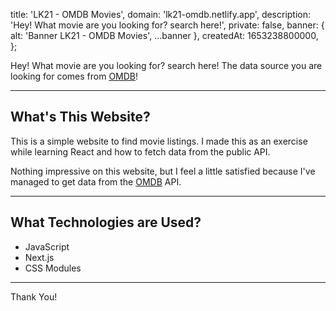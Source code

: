 
  title: 'LK21 - OMDB Movies',
  domain: 'lk21-omdb.netlify.app',
  description: 'Hey! What movie are you looking for? search here!',
  private: false,
  banner: { alt: 'Banner LK21 - OMDB Movies', ...banner },
  createdAt: 1653238800000,
};

Hey! What movie are you looking for? search here! The data source you are looking for comes from [OMDB](https://www.omdbapi.com)!

---

## What's This Website?

This is a simple website to find movie listings. I made this as an exercise while learning React and how to fetch data from the public API.

Nothing impressive on this website, but I feel a little satisfied because I've managed to get data from the [OMDB](https://www.omdbapi.com) API.

---

## What Technologies are Used?

- JavaScript
- Next.js
- CSS Modules

---

Thank You!
